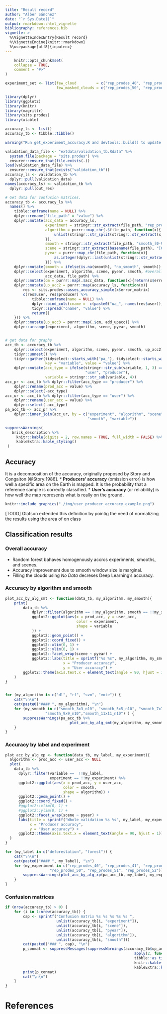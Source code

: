 ```yaml
---
title: "Result record"
author: "Alber Sánchez"
date: "`r Sys.Date()`"
output: rmarkdown::html_vignette
bibliography: references.bib
vignette: >
  %\VignetteIndexEntry{Result record}
  %\VignetteEngine{knitr::rmarkdown}
  %\usepackage[utf8]{inputenc}
---
```


```r
    knitr::opts_chunk$set(
    collapse = TRUE,
    comment = "#>"
)
```


```r

experiment_set <- list(few_cloud         = c("rep_prodes_40", "rep_prodes_41", "rep_prodes_42"),
                       few_masked_clouds = c("rep_prodes_50", "rep_prodes_51", "rep_prodes_52"))

library(dplyr)
library(ggplot2)
library(knitr)
library(magrittr)
library(sits.prodes)
library(xtable)

accuracy_ls <- list()
accuracy_tb <- tibble::tibble()

warning("Run get_experiment_accuracy.R and devtools::build() to update the data in this package!")

validation_data_file <- "extdata/validation_tb.Rdata" %>%
  system.file(package = "sits.prodes") %>% 
  ensurer::ensure_that(file.exists(.))
load(validation_data_file) %>% 
  ensurer::ensure_that(exists("validation_tb"))
accuracy_ls <- validation_tb %>% 
  dplyr::pull(validation_data)
names(accuracy_ls) <- validation_tb %>% 
  dplyr::pull(out_res)

# Get data for confusion matrices.
accuracy_tb <- accuracy_ls %>% 
  names() %>%
    tibble::enframe(name = NULL) %>%
    dplyr::rename("file_path" = "value") %>%
    dplyr::mutate(acc_data = accuracy_ls,
                  experiment = stringr::str_extract(file_path, "rep_prodes_[0-9]+"),
                  algorithm = purrr::map_chr(.$file_path, function(x){
                      unlist(stringr::str_split(stringr::str_extract(x, "results_[a-z]+"), '_'))[2]
                  }),
                  smooth = stringr::str_extract(file_path, "smooth_[0-9]+x[0-9]+_n[0-9]{2}"),
                  scene = stringr::str_extract(basename(file_path), "[0-9]{6}"),
                  pyear = purrr::map_chr(file_path, function(x){
                      as.integer(dplyr::last(unlist(stringr::str_extract_all(basename(x), "[0-9]{4}"))))
                  })) %>%
    dplyr::mutate(smooth = ifelse(is.na(smooth), "no_smooth", smooth)) %>%
    dplyr::select(experiment, algorithm, scene, pyear, smooth, #overall, overall2, up_acc, up_acc2,
                  acc_data, file_path) %>%
    dplyr::mutate(cm = purrr::map(.$acc_data, function(x){return(x$error_matrix)})) %>%
    dplyr::mutate(up_acc2 = purrr::map(accuracy_ls, function(x){
        res <- sits.prodes::asses_accuracy_simple(x$error_matrix)
        c(res$user, res$producer) %>%
            tibble::enframe(name = NULL) %>%
            dplyr::bind_cols(cname =  c(paste0("ua_", names(res$user)), paste0("pa_", names(res$producer)))) %>%
            tidyr::spread("cname", "value") %>%
            return()
    })) %>%
    dplyr::mutate(up_acc3 = purrr::map(.$cm, add_upacc)) %>%
    dplyr::arrange(experiment, algorithm, scene, pyear, smooth)


# get data for graphs
acc_tb <- accuracy_tb %>%
    dplyr::select(experiment, algorithm, scene, pyear, smooth, up_acc2) %>%
    tidyr::unnest() %>%
    tidyr::gather(tidyselect::starts_with("pa_"), tidyselect::starts_with("ua_"),
                  key = "variable", value = "value") %>%
    dplyr::mutate(acc_type = ifelse(stringr::str_sub(variable, 1, 3) == "ua_",
                                    "user", "producer"),
                  variable = stringr::str_sub(variable, 4))
acc_pr <- acc_tb %>% dplyr::filter(acc_type == "producer") %>%
    dplyr::rename(prod_acc = value) %>%
    dplyr::select(-acc_type)
acc_ur <- acc_tb %>% dplyr::filter(acc_type == "user") %>%
    dplyr::rename(user_acc = value) %>%
    dplyr::select(-acc_type)
pa_acc_tb <- acc_pr %>%
    dplyr::inner_join(acc_ur, by = c("experiment", "algorithm", "scene", "pyear",
                                     "smooth", "variable"))

```




```r

suppressWarnings(
   brick_description %>% 
     knitr::kable(digits = 2, row.names = TRUE, full_width = FALSE) %>% 
     kableExtra::kable_styling()
 )

```



## Accuracy

It is a decomposition of the accuracy, originally proposed by Story and Congalton [@Story:1986].
* **Producers' accuracy** (omission error) is how well a specific area on the Earth is mapped. It 
is the probability that a reference sample is correctly classified. 
* **User's accuracy** (or reliability) is how well the map represents what is really on the ground.


```r
knitr::include_graphics("./img/user_producer_accuracy_example.png")
```


[TODO] Olafson extended this definition by pointig the need of normalizing the results using the area of on class


## Classification results

### Overall accuracy

* Random forest bahaves homogenously accros experiments, smooths, and scenes.
* Accuracy improvement due to smooth window size is marginal.
* Filling the clouds using  *No Data* decreses Deep Learning's accuracy.



### Accuracy by algorithm and smooth


```r

plot_acc_by_alg_smt <- function(data_tb, my_algorithm, my_smooth){
    print(
        data_tb %>%
            dplyr::filter(algorithm == !!my_algorithm, smooth == !!my_smooth) %>%
            ggplot2::ggplot(aes(x = prod_acc, y = user_acc,
                                color = experiment,
                                shape = variable
            )) +
            ggplot2::geom_point() +
            ggplot2::coord_fixed() +
            ggplot2::xlim(0, 1) +
            ggplot2::ylim(0, 1) +
            ggplot2::facet_wrap(scene ~ pyear) +
            ggplot2::labs(title = sprintf("%s %s", my_algorithm, my_smooth),
                          x = "Producer accuracy",
                          y = "User accuracy") +
        ggplot2::theme(axis.text.x = element_text(angle = 90, hjust = 1))
    )
}


for (my_algorithm in c("dl", "rf", "svm", "vote")) {
    cat("\n\n")
    cat(paste0("#### ", my_algorithm), "\n")
    for (my_smooth in c("smooth_3x3_n10", "smooth_5x5_n10", "smooth_7x7_n10",
                  "smooth_9x9_n10","smooth_11x11_n10") ) {
        suppressWarnings(pa_acc_tb %>%
                             plot_acc_by_alg_smt(my_algorithm, my_smooth))
    }
}

```


### Accuracy by label and experiment


```r

plot_acc_by_alg_xp <- function(data_tb, my_label, my_experiment){
  algorithm <- prod_acc <- user_acc <- NULL
  plot(
    data_tb %>%
      dplyr::filter(variable ==  !!my_label,
                    experiment == !!my_experiment) %>%
      ggplot2::ggplot(aes(x = prod_acc, y = user_acc,
                          color = smooth,
                          shape = algorithm)) +
      ggplot2::geom_point() +
      ggplot2::coord_fixed() +
      #ggplot2::xlim(0, 1) +
      #ggplot2::ylim(0, 1) +
      ggplot2::facet_wrap(scene ~ pyear) +
      labs(title = sprintf("Whole validation %s %s", my_label, my_experiment),
           x = "Producer accuracy",
           y = "User accuracy") +
      ggplot2::theme(axis.text.x = element_text(angle = 90, hjust = 1))
  )
}

for (my_label in c("deforestation", "forest")) {
    cat("\n\n")
    cat(paste0("#### ", my_label), "\n")
    for (my_experiment in c("rep_prodes_40", "rep_prodes_41", "rep_prodes_42",
                    "rep_prodes_50", "rep_prodes_51", "rep_prodes_52")) {
        suppressWarnings(plot_acc_by_alg_xp(pa_acc_tb, my_label, my_experiment))
    }
}


```





### Confusion matrices


```r

if (nrow(accuracy_tb) > 0) {
    for (i in 1:nrow(accuracy_tb)) {
        cap <- sprintf("Confusion matrix %s %s %s %s %s ",
                       unlist(accuracy_tb[i, "experiment"]),
                       unlist(accuracy_tb[i, "scene"]),
                       unlist(accuracy_tb[i, "pyear"]),
                       unlist(accuracy_tb[i, "algorithm"]),
                       unlist(accuracy_tb[i, "smooth"]))
        cat(paste0("### ", cap), "\n")
        p_conmat <- suppressMessages(suppressWarnings(accuracy_tb$up_acc3[[i]] %>%
                                                          apply(2, function(x){x/1}) %>%
                                                          tibble::as_tibble(rownames = NA, caption = cap) %>%
                                                          knitr::kable(digits = 2, row.names = TRUE, full_width = FALSE) %>%
                                                          kableExtra::kable_styling()))
        print(p_conmat)
        cat("\n\n")
    }
}

```






# References

